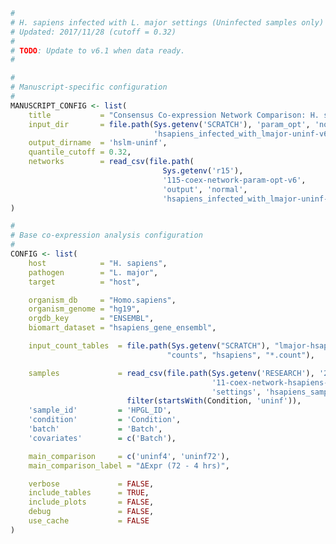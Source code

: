```r
#
# H. sapiens infected with L. major settings (Uninfected samples only)
# Updated: 2017/11/28 (cutoff = 0.32)
#
# TODO: Update to v6.1 when data ready.
#

#
# Manuscript-specific configuration
#
MANUSCRIPT_CONFIG <- list(
    title           = "Consensus Co-expression Network Comparison: H. sapiens infected with L. major (Uninfected Samples)", 
    input_dir       = file.path(Sys.getenv('SCRATCH'), 'param_opt', 'normal',
                                'hsapiens_infected_with_lmajor-uninf-v6.0'),
    output_dirname  = 'hslm-uninf',
    quantile_cutoff = 0.32,
    networks        = read_csv(file.path(
                                  Sys.getenv('r15'), 
                                  '115-coex-network-param-opt-v6',
                                  'output', 'normal',
                                  'hsapiens_infected_with_lmajor-uninf-v6.0.csv'))
)

#
# Base co-expression analysis configuration
#
CONFIG <- list(
    host            = "H. sapiens",
    pathogen        = "L. major",
    target          = "host",

    organism_db     = "Homo.sapiens",
    organism_genome = "hg19",
    orgdb_key       = "ENSEMBL",
    biomart_dataset = "hsapiens_gene_ensembl",

    input_count_tables  = file.path(Sys.getenv("SCRATCH"), "lmajor-hsapiens",
                                   "counts", "hsapiens", "*.count"),

    samples             = read_csv(file.path(Sys.getenv('RESEARCH'), '2015',
                                             '11-coex-network-hsapiens-infected-with-lmajor',
                                             'settings', 'hsapiens_samples.csv')) %>%
                          filter(startsWith(Condition, 'uninf')),
    'sample_id'         = 'HPGL_ID',
    'condition'         = 'Condition',
    'batch'             = 'Batch',
    'covariates'        = c('Batch'),

    main_comparison     = c('uninf4', 'uninf72'),
    main_comparison_label = "ΔExpr (72 - 4 hrs)",

    verbose             = FALSE,
    include_tables      = TRUE,
    include_plots       = FALSE,
    debug               = FALSE,
    use_cache           = FALSE
)
```
